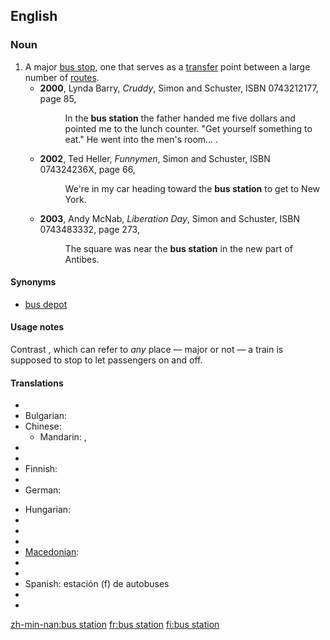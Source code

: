 ==English==
{{wikipedia}}
===Noun===
{{en-noun}}
#A major [[bus stop]], one that serves as a [[transfer]] point between a large number of [[route]]s.
#*'''2000''', Lynda Barry, ''Cruddy'', Simon and Schuster, ISBN 0743212177, page 85,
#*:In the '''bus station''' the father handed me five dollars and pointed me to the lunch counter. "Get yourself something to eat." He went into the men's room...&nbsp;.
#*'''2002''', Ted Heller, ''Funnymen'', Simon and Schuster, ISBN 074324236X, page 66,
#*:We're in my car heading toward the '''bus station''' to get to New York.
#*'''2003''', Andy McNab, ''Liberation Day'', Simon and Schuster, ISBN 0743483332, page 273,
#*:The square was near the '''bus station''' in the new part of Antibes.
====Synonyms====
*[[bus depot]]
====Usage notes====
Contrast {{term|train station}}, which can refer to ''any'' place — major or not — a train is supposed to stop to let passengers on and off.

====Translations====
{{trans-top|major bus stop, one that serves as a transfer point between a large number of routes}}
* {{trreq|Arabic}}
* Bulgarian: {{t-|bg|автогара|f|tr=ávtogára|sc=Cyrl}}
* Chinese:
** Mandarin: {{t|zh|公共汽車總站|sc=Hani}}, {{t|zh|公共汽车总站|tr=gōnggòngqìchē zhǒngzhàn|sc=Hani}}
* {{trreq|Czech}}
* {{trreq|Dutch}}
* Finnish: {{t|fi|linja-autoasema}}
* {{trreq|French}}
* German: {{t-|de|Busbahnhof|m}}
{{trans-mid}}
* Hungarian: {{t|hu|buszállomás}}
* {{trreq|Italian}}
* {{trreq|Japanese}}
* {{trreq|Korean}}
* [[Macedonian]]: {{t|mk|автобуска станица|f|tr=avtóbuska stánica|sc=Cyrl|xs=Macedonian}}
* {{trreq|Portuguese}}
* {{trreq|Russian}}
* Spanish: estación (f) de autobuses
* {{trreq|Swedish}}
* {{trreq|Vietnamese}}

[[zh-min-nan:bus station]]
[[fr:bus station]]
[[fi:bus station]]